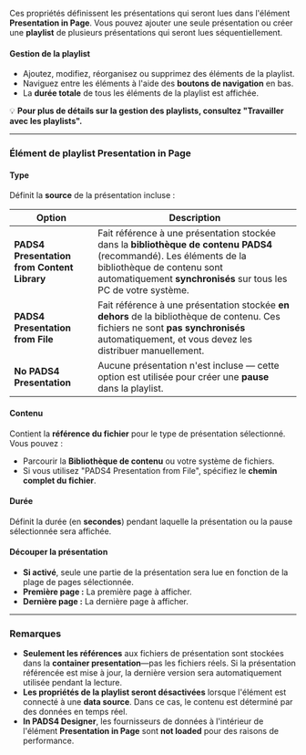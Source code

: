 Ces propriétés définissent les présentations qui seront lues dans l'élément **Presentation in Page**. Vous pouvez ajouter une seule présentation ou créer une **playlist** de plusieurs présentations qui seront lues séquentiellement.

#### **Gestion de la playlist**

* Ajoutez, modifiez, réorganisez ou supprimez des éléments de la playlist.
* Naviguez entre les éléments à l'aide des **boutons de navigation** en bas.
* La **durée totale** de tous les éléments de la playlist est affichée.

💡 **Pour plus de détails sur la gestion des playlists, consultez "Travailler avec les playlists".**

***

### **Élément de playlist Presentation in Page**

#### **Type**

Définit la **source** de la présentation incluse :

| **Option**                                  | **Description**                                                                                                                                                                                                      |
| ------------------------------------------- | -------------------------------------------------------------------------------------------------------------------------------------------------------------------------------------------------------------------- |
| **PADS4 Presentation from Content Library** | Fait référence à une présentation stockée dans la **bibliothèque de contenu PADS4** (recommandé). Les éléments de la bibliothèque de contenu sont automatiquement **synchronisés** sur tous les PC de votre système. |
| **PADS4 Presentation from File**            | Fait référence à une présentation stockée **en dehors** de la bibliothèque de contenu. Ces fichiers ne sont **pas synchronisés** automatiquement, et vous devez les distribuer manuellement.                         |
| **No PADS4 Presentation**                   | Aucune présentation n'est incluse — cette option est utilisée pour créer une **pause** dans la playlist.                                                                                                             |

#### **Contenu**

Contient la **référence du fichier** pour le type de présentation sélectionné. Vous pouvez :

* Parcourir la **Bibliothèque de contenu** ou votre système de fichiers.
* Si vous utilisez "PADS4 Presentation from File", spécifiez le **chemin complet du fichier**.

#### **Durée**

Définit la durée (en **secondes**) pendant laquelle la présentation ou la pause sélectionnée sera affichée.

#### **Découper la présentation**

* **Si activé**, seule une partie de la présentation sera lue en fonction de la plage de pages sélectionnée.
* **Première page :** La première page à afficher.
* **Dernière page :** La dernière page à afficher.

***

### **Remarques**

* **Seulement les références** aux fichiers de présentation sont stockées dans la **container presentation**—pas les fichiers réels. Si la présentation référencée est mise à jour, la dernière version sera automatiquement utilisée pendant la lecture.
* **Les propriétés de la playlist seront désactivées** lorsque l'élément est connecté à une **data source**. Dans ce cas, le contenu est déterminé par des données en temps réel.
* **In PADS4 Designer**, les fournisseurs de données à l'intérieur de l'élément **Presentation in Page** sont **not loaded** pour des raisons de performance.
